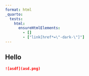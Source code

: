 ```yaml
---
format: html
_quarto:
  tests:
    html:
      ensureHtmlElements:
        - []
        - ["link[href*=\"-dark-\"]"]
---
```


## Hello

```markdown
![asdf](asd.png)
```